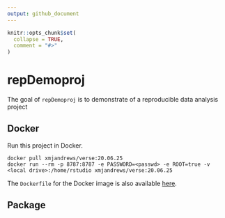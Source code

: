 ```yaml
---
output: github_document
---
```


<!-- README.md is generated from README.Rmd. Please edit that file -->

```r
knitr::opts_chunk$set(
  collapse = TRUE,
  comment = "#>"
)
```

# repDemoproj 

<!-- badges: start -->
<!-- badges: end -->

The goal of `repDemoproj` is to demonstrate of a reproducible data analysis project

## Docker
Run this project in Docker.

```
docker pull xmjandrews/verse:20.06.25 
docker run --rm -p 8787:8787 -e PASSWORD=<passwd> -e ROOT=true -v <local drive>:/home/rstudio xmjandrews/verse:20.06.25 
```

The `Dockerfile` for the Docker image is also available [here](Dockerfile).

## Package

